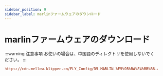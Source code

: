 ```yaml
---
sidebar_position: 9
sidebar_label: marlinファームウェアのダウンロード
---
```


# marlinファームウェアのダウンロード

:::warning 注意事項
お使いの場合は、中国語のディレクトリを使用しないでください。
:::

```cfg
https://cdn.mellow.klipper.cn/FLY_Config/D5-MARLIN-%E5%9B%BA%E4%BB%B6.zip
```